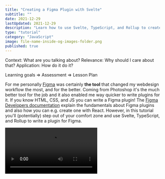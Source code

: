 ```yaml
---
title: "Creating a Figma Plugin with Svelte"
subtitle: ""
date: 2021-12-29
lastUpdated: 2021-12-29
description: "Learn how to use Svelte, TypeScript, and Rollup to create a lean & fast Figma Plugin. You'll access the Unsplash API to fetch a random image."
type: "tutorial"
category: "JavaScript"
image: file-name-inside-og-images-folder.png
published: true
---
```


Context: What are you talking about?
Relevance: Why should I care about that?
Application: How do it do it?

Learning goals => Assessment => Lesson Plan

For me personally [Figma](https://www.figma.com) was certainly **the tool** that changed my webdesign workflow the most, and for the better. Coming from Photoshop it's the much better tool for the job and it also enabled me way quicker to write plugins for it. If you know HTML, CSS, and JS you can write a Figma plugin! The [Figma Developers documentation](https://www.figma.com/plugin-docs/intro/) explain the fundamentals about Figma plugins and also how you can e.g. create one with React. However, in this tutorial you'll (potentially) step out of your comfort zone and use Svelte, TypeScript, and Rollup to write a plugin for Figma.

<Video
  src="/video/figma-plugin-usage-example.mp4"
  ariaLabel="Video showcasing the example plugin in action."
  description="Showcasing the Figma plugin in action. After selecting valid inputs for width & height an image is added to the canvas. Invalid inputs throw an error."
  maxWidth="100%"
/>
